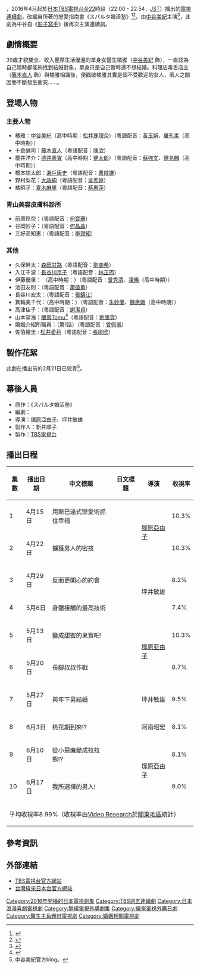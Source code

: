 {{noteTA
|G1=JP Show
}}
{{電視節目資訊框
| 顏色       = #E6C3C3
| 名稱       = 我不是無法結婚，是不婚
| 原名       = {{lang|ja|私 結婚できないんじゃなくて、しないんです}}
| 原創       = {{link-ja|水野敬也|水野敬也}}《スパルタ婚活塾》
| 圖片       = Watashi kekkon.JPG
| 類型       = 
| 導演       = [[塚原亞由子|塚原亞由子]]、坪井敏雄
| 編劇       = {{link-ja|金子亞里沙|金子ありさ}}
| 演出       = [[中谷美紀|中谷美紀]]<!--此處僅置入「主演」者。-->
| 主題曲     = 
| 國家       = {{JPN}}
| 地區       = {{JPN}}
| 語言       = [[日語|日語]]
| 季數       = 
| 集數       = 10
| 配樂       = 
| 製作人     = 新井順子
| 外景       = {{JPN}}
| 每集長     = 54分鐘（含廣告）
| 頻道       = [[TBS電視台|TBS電視台]]
| 電視網     = 
| 音訊制式   = [[立體聲|立體聲]]
| 開始       = 2016年4月15日
| 結束       = 2016年6月17日
| 首播國家1= {{HKG}}
| 頻道1  = [[無綫網絡電視|無綫網絡電視]][[日劇台|日劇台]]
| 開始1    = 2016年5月20日
| 結束1    = 2016年7月22日
| 首播國家2 = {{TWN}}
| 頻道2  = [[緯來日本台|緯來日本台]]
| 開始2    = 2016年7月18日
| 結束2    = 2016年7月29日
| 相關劇集   = 《[[誰說我結不了婚|誰說我結不了婚]]》
| 中國大陸名稱 = 
| 台灣名稱     = 熟女不嫁
| 港澳名稱     = 熟女求結婚
| 馬新名稱     = 
| 官方網站   = http://www.tbs.co.jp/watashi_kekkon/
| imdb_id    = 
| tv_com_id  = 
| 標語  = 
}}
{{日本作品|我不是無法結婚，是不婚|私 結婚できないんじゃなくて、しないんです|It's not that I can't marry. I don't marry.}}，2016年4月起於[[日本|日本]][[TBS電視台|TBS電視台]][[TBS週五連續劇|金22]]時段（22:00 - 22:54，[[日本標準時|JST]]）播出的[[電視連續劇|電視連續劇]]，改編自{{link-ja|水野敬也|水野敬也}}所著的戀愛指南書《スパルタ婚活塾》<ref>{{Cite web |url=http://www.sanspo.com/geino/news/20151211/geo15121105030020-n1.html |title=“上から目線”中谷美紀、結婚できないアラフォー女医に！ |access-date=2016-02-25 |archive-date=2021-01-17 |archive-url=https://web.archive.org/web/20210117020137/https://www.sanspo.com/geino/news/20151211/geo15121105030020-n1.html |dead-url=no }}</ref><ref>{{Cite web |url=http://www.chinesedaily.com/focus_list.asp?no=c1426872.txt&lanmu=T12&readdate=12-24-2015 |title=中谷美紀新劇上演不婚男女戀愛劇 |access-date=2016-02-25 |archive-date=2019-05-20 |archive-url=https://web.archive.org/web/20190520091336/http://www.chinesedaily.com/focus_list.asp?no=c1426872.txt&lanmu=T12&readdate=12-24-2015 |dead-url=no }}</ref>，由[[中谷美紀|中谷美紀]]主演<ref>{{Cite web |url=http://www.rbbtoday.com/article/2015/12/11/137855.html |title=中谷美紀、モテない女医役で連ドラ主演！ 「結婚できないんじゃなくて、しないんです」 |access-date=2016-02-25 |archive-date=2019-08-06 |archive-url=https://web.archive.org/web/20190806175923/https://www.rbbtoday.com/article/2015/12/11/137855.html |dead-url=no }}</ref>，此劇為中谷自《[[影子寫手_(電視劇)|影子寫手]]》後再次主演連續劇。

== 劇情概要 ==
39歲才貌雙全、收入豐厚生活優渥的單身女醫生橘雅（[[中谷美紀|中谷美紀]] 飾），一直認為自己隨時都能夠找到結婚對象，單身只是自己暫時還不想結婚。料理店毒舌店主（[[藤木直人|藤木直人]] 飾）與橘雅相識後，便戳破橘雅其實是個不受歡迎的女人，兩人之間因而不斷發生衝突......。

== 登場人物 ==
=== 主要人物 ===
* 橘雅：[[中谷美紀|中谷美紀]]（高中時期：[[松井珠理奈|松井珠理奈]]）（粵語配音：[[黃玉娟|黃玉娟]]、[[羅孔柔|羅孔柔]]（高中時期））
* 十倉誠司：[[藤木直人|藤木直人]]（粵語配音：[[陳欣_(配音員)|陳欣]]）
* 櫻井洋介：[[德井義實|德井義實]]（高中時期：[[健太郎|健太郎]]）（粵語配音：[[蘇強文|蘇強文]]、[[鍾見麟|鍾見麟]]（高中時期））
* 橋本諒太郎：[[瀨戶康史|瀨戶康史]]（粵語配音：[[曹啟謙|曹啟謙]]）
* 野村梨花：[[大政絢|大政絢]]（粵語配音：[[吳羨婷|吳羨婷]]）
* 橘昭子：[[夏木麻里|夏木麻里]]（粵語配音：[[蔡惠萍|蔡惠萍]]）

=== 青山美容皮膚科診所 ===
* 前原玲奈：{{link-ja|平田薰|平田薫 (タレント)}}（粵語配音：[[何寶珊|何寶珊]]）
* 谷岡妙子：{{link-ja|綠友利惠|緑友利恵}}（粵語配音：[[何晶晶|何晶晶]]）
* 三好高知惠：{{link-ja|金智順|ちすん}}（粵語配音：[[李潤知|李潤知]]）

=== 其他 ===
* 久保幹太：[[森田甘路|森田甘路]]（粵語配音：[[劉奕希|劉奕希]]）
* 入江千波：[[長谷川京子|長谷川京子]]（粵語配音：[[林芷筠|林芷筠]]）
* 伊藤優里：{{link-ja|平岩紙|平岩紙}} （高中時期：{{link-ja|東李苑|東李苑}}）（粵語配音：[[曾秀清|曾秀清]]、[[凌晞|凌晞]]（高中時期））
* 池田友則：{{link-ja|音尾琢真|音尾琢真}}（粵語配音：[[蕭徽勇|蕭徽勇]]）
* 長谷川宏太：{{link-ja|迫田孝也|迫田孝也}}（粵語配音：[[張錦江|張錦江]]）
* 箕輪美千代：{{link-ja|粟田麗|粟田麗}}（高中時期：{{link-ja|中村里帆|中村里帆|中村-{里}-帆}}）（粵語配音：[[朱妙蘭|朱妙蘭]]、[[魏惠娥|魏惠娥]]（高中時期））
* 高津佳子：{{link-ja|瑪西婭|マルシア}}（粵語配音：[[謝潔貞|謝潔貞]]）
* 山本望海：[[蘭壽Tomu|蘭壽Tomu]]<ref>{{cite web|url=http://www.oricon.co.jp/news/2066355/full/|title=元宝塚・蘭寿とむ、民放連ドラ初レギュラー決定「1つ1つを大切に…」|publisher=ORICON STYLE|date=2016-02-04|accessdate=2016-02-04|archive-date=2019-05-22|archive-url=https://web.archive.org/web/20190522015357/https://www.oricon.co.jp/news/2066355/full/|dead-url=no}}</ref>（粵語配音：[[劉惠雲|劉惠雲]]）
* 婚姻介紹所職員：{{link-ja|村上知子|村上知子}}（第1話）（粵語配音：[[曾佩儀|曾佩儀]]）
* 佐伯繪里 : [[松井愛莉|松井愛莉]]（粵語配音：[[張頌欣|張頌欣]]）

== 製作花絮 ==
此劇在播出前的2月21日已殺青<ref>中谷美紀官方blog。</ref>。

== 幕後人員 ==
* 原作：{{link-ja|水野敬也|水野敬也}}《スパルタ婚活塾》
* 編劇：{{link-ja|金子亞里沙|金子ありさ}}
* 導演：[[塚原亞由子|塚原亞由子]]、坪井敏雄
* 製作人：新井順子
* 製作：[[TBS電視台|TBS電視台]]

== 播出日程 ==
{| class="wikitable" style="text-align:center"
|-
!集數!!播出日期!!中文標題!!日文標題!!導演!!收視率
|-
|1||4月15日||用斯巴達式戀愛術抓住幸福||{{lang|ja|スパルタ恋愛術で幸せをつかみ取る}}||rowspan=2|[[塚原亞由子|塚原亞由子]]||10.3%
|-
|2||4月22日||擄獲男人的密技||{{lang|ja|男を虜にする秘策}}||10.3%
|-
|3||4月29日||反而更開心的約會||{{lang|ja|逆に楽しいデート}}||rowspan=2|坪井敏雄||8.2%
|-
|4||5月6日||身體接觸的最高技術||{{lang|ja|おさわりを極めよ}}||7.4%
|-
|5||5月13日||變成甜蜜的果實吧!||{{lang|ja|甘い果実になれ!}}||rowspan=2|[[塚原亚由子|塚原亚由子]]||10.3%
|-
|6||5月20日||長腳叔叔作戰||{{lang|ja|足長おじさん作戦}}||8.7%
|-
|7||5月27日||與年下男結婚||{{lang|ja|年下男と結婚する}}||坪井敏雄||9.5%
|-
|8||6月3日||桃花期到來!?||{{lang|ja|モテキ到来!?}}||阿南昭宏||8.1%
|-
|9||6月10日||從小惡魔變成拉拉熊!?||{{lang|ja|小悪魔からリラックマへ変身!?}}||rowspan=2|[[塚原亞由子|塚原亞由子]]||8.1%
|-
|10||6月17日||我所選擇的男人!||{{lang|ja|私が選んだ男!}}||9.0%
|-
!colspan="6"|平均收視率8.99%（收視率由[[Video_Research|Video Research]]於[[關東地區|關東地區]]統計）
|}

== 參考資訊 ==
{{Reflist}}

== 外部連結 ==
* [http://www.tbs.co.jp/watashi_kekkon/ TBS電視台官方網站] {{Wayback|url=http://www.tbs.co.jp/watashi_kekkon/ |date=20201219010038 }}{{ja}}
* [http://japan.videoland.com.tw/channel/watashi_kekkon/ 台灣緯來日本台官方網站] {{Wayback|url=http://japan.videoland.com.tw/channel/watashi_kekkon/ |date=20200215031459 }}{{zh-tw}}

{{電視節目的變遷
|電視台={{JPN}}[[TBS電視台|TBS電視台]]
|播放檔次=[[TBS週五連續劇|TBS週五連續劇]]
|節目名稱=-{我不是無法結婚，是不婚}-<br>（2016.4.15－2016.6.17）
|上一節目=[[別讓我走_(電視劇)|別讓我走]]<br>（2016.1.15－2016.3.18）
|下一節目=[[擁有神之舌的男人|擁有神之舌的男人]]<br>（2016.7.8－2016.9）
}}
{{電視節目的變遷
|電視台= {{flagicon|HK}} 香港 [[無綫網絡電視|無綫網絡電視]][[日劇台|日劇台]]
|播放檔次= 星期五 14:30 - 15:30、17:30 - 18:30、20:30 - 21:30及23:30 - 00:30<br/>7月22日 14:30 - 15:30、18:30 - 19:30及20:30 - 21:30
|節目名稱= -{熟女求結婚}-<br>（2016.5.20 - 2016.7.22）
|上一節目= [[精靈守護者|精靈守護者]]<br />（2016.4.22 - 2016.5.13）
|下一節目= -{[[熱血水球少年|熱血水球少年]]}-<br />（2016.7.29 - 2016.8.26）
}}
{{電視節目的變遷
|電視台={{flagicon|TWN}} [[緯來日本台|緯來日本台]]
|播放檔次= 週一至週五 22:00 - 23:00
|節目名稱=-{熟女不嫁}-<br/>（2016.7.18 - 2016.7.29）
|上一節目=-{[[99.9不可能的翻案|99.9不可能的翻案]]}-<br/>（2016.7.4 - 2016.7.15）
|下一節目=[[我的危險妻子|危-{險}-妻]]<br/>（2016.8.1 - 2016.8.12）
|2播放檔次= 週一至週五 23:00 - 00:00
|2節目名稱=-{熟女不嫁}-<br/>（2017.2.2 - 2017.2.15）
|2上一節目=-{[[校閱女孩#連續劇|校對女王]]}-<br>（2017.1.17－2017.1.23）<br>[[男女有問題|男女有問題]]<br>（2017.1.24－2017.1.25）<br>春節特別節目<br>（2017.1.26 - 2017.2.1）
|2下一節目=[[真田丸_(大河劇)|森田藥粧劇場－真田丸]]<br/>（2017.2.16 - ）
}}
{{TBS週五連續劇}}
{{2016年台灣播出之日劇}}
{{2016年香港播出之日劇}}
{{DEFAULTSORT:kekkon}}
[[Category:2016年開播的日本電視劇集|Category:2016年開播的日本電視劇集]]
[[Category:TBS週五連續劇|Category:TBS週五連續劇]]
[[Category:日本浪漫喜劇電視劇|Category:日本浪漫喜劇電視劇]]
[[Category:無綫電視外購劇集|Category:無綫電視外購劇集]]
[[Category:緯來電視外購日劇|Category:緯來電視外購日劇]]
[[Category:醫生主角題材電視劇|Category:醫生主角題材電視劇]]
[[Category:婚姻相關電視劇|Category:婚姻相關電視劇]]